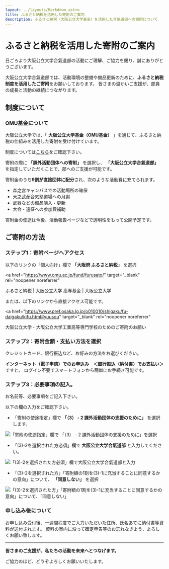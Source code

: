 ```yaml
---
layout: ../layouts/Markdown.astro
title: ふるさと納税を活用した寄附のご案内
description: ふるさと納税（大阪公立大学基金）を活用した合氣道部への寄附について
---
```



# ふるさと納税を活用した寄附のご案内

日ごろより大阪公立大学合氣道部の活動にご理解、ご協力を賜り、誠にありがとうございます。

大阪公立大学合氣道部では、活動環境の整備や備品更新のために、**ふるさと納税制度を活用したご寄附**をお願いしております。
皆さまの温かいご支援が、部員の成長と活動の継続につながります。

## 制度について

### OMU基金について

大阪公立大学では、「 **大阪公立大学基金（OMU基金）** 」を通じて、ふるさと納税の仕組みを活用した寄附を受け付けています。

制度については[こちら](https://www.omu.ac.jp/fund/donation/extracurricular_activities/)をご確認下さい。

寄附の際に **「課外活動団体への寄附」** を選択し、 **「大阪公立大学合氣道部」** を指定していただくことで、部へのご支援が可能です。

寄附金のうち**9割が直接団体に配分**され、次のような活動費に充てられます。

- 森之宮キャンパスでの活動場所の確保
- 天之武産合気塾道場への月謝
- 武器などの備品購入・更新
- 大会・遠征への参加費補助

寄附金の使途は今後、活動報告ページなどで透明性をもって公開予定です。

## ご寄附の方法

### ステップ1：寄附ページへアクセス

以下のリンクの「個人向け」欄で **「大阪府 ふるさと納税」** を選択

<a
  href="https://www.omu.ac.jp/fund/furusato/"
  target="_blank"
  rel="noopener noreferrer"
>
  ふるさと納税 | 大阪公立大学 高專基金 | 大阪公立大学
</a>

または、以下のリンクから直接アクセス可能です。

<a
  href="https://www.pref.osaka.lg.jp/o010010/shigaku/fu-daigaku/kifu.html#yuusou"
  target="_blank"
  rel="noopener noreferrer"
>
  大阪公立大学・大阪公立大学工業高等専門学校のためのご寄附のお願い
</a>

### ステップ2：寄附金額・支払い方法を選択

クレジットカード、銀行振込など、お好みの方法をお選びください。

**インターネット（電子申請）でのお申込み　＜銀行振込（納付書）でお支払い＞** ですと、
ログイン不要でスマートフォンから簡単にお手続き可能です。

### ステップ3：必要事項の記入。

お名前等、必要事項をご記入下さい。

以下の欄の入力をご確認下さい。

- 「寄附の使途指定」欄で **「（3） - 2 課外活動団体の支援のために」** を選択します。

<Image
  src={howto1}
  alt="「寄附の使途指定」欄で 「（3） - 2 課外活動団体の支援のために」を選択"
  class="border-3 border-slate-500/40 px-4"
/>

- 「(3)-2を選択された方必須」欄で **大阪公立大学合氣道部** と入力してください。

<Image
  src={howto2}
  alt="「(3)-2を選択された方必須」欄で大阪公立大学合氣道部と入力"
  class="border-3 border-slate-500/40 px-4"
/>

- 「(3)-2を選択された方」「寄附額の1割を(3)-1に充当することに同意するかの意向」について、 **「同意しない」** を選択

<Image
  src={howto3}
  alt="「(3)-2を選択された方」「寄附額の1割を(3)-1に充当することに同意するかの意向」について、「同意しない」"
  class="border-3 border-slate-500/40 px-4"
/>

### 申し込み後について

お申し込み受付後、一週間程度でご入力いただいた住所、氏名あてに納付書等資料が送付されます。
資料の案内に沿って確定申告等のお忘れなきよう、よろしくお願い致します。

---

**皆さまのご支援が、私たちの活動を未来へとつなげます。**

ご協力のほど、どうぞよろしくお願いいたします。
